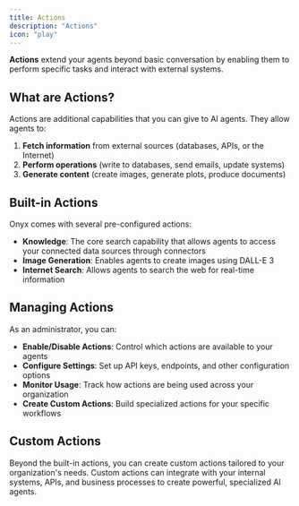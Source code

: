 ```yaml
---
title: Actions
description: "Actions"
icon: "play"
---
```


**Actions** extend your agents beyond basic conversation by enabling them to perform specific tasks and interact with external systems.

## What are Actions?

Actions are additional capabilities that you can give to AI agents. They allow agents to:

1. **Fetch information** from external sources (databases, APIs, or the Internet)
2. **Perform operations** (write to databases, send emails, update systems)
3. **Generate content** (create images, generate plots, produce documents)

## Built-in Actions

Onyx comes with several pre-configured actions:

- **Knowledge**: The core search capability that allows agents to access your connected data sources through connectors
- **Image Generation**: Enables agents to create images using DALL-E 3  
- **Internet Search**: Allows agents to search the web for real-time information

## Managing Actions

As an administrator, you can:

- **Enable/Disable Actions**: Control which actions are available to your agents
- **Configure Settings**: Set up API keys, endpoints, and other configuration options
- **Monitor Usage**: Track how actions are being used across your organization
- **Create Custom Actions**: Build specialized actions for your specific workflows

## Custom Actions

Beyond the built-in actions, you can create custom actions tailored to your organization's needs. Custom actions can integrate with your internal systems, APIs, and business processes to create powerful, specialized AI agents.